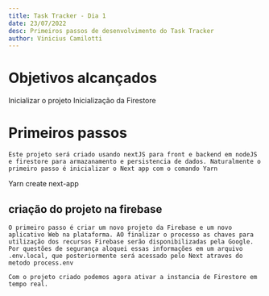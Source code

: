 ```yaml
---
title: Task Tracker - Dia 1
date: 23/07/2022
desc: Primeiros passos de desenvolvimento do Task Tracker
author: Vinicius Camilotti
---
```


# Objetivos alcançados

<CheckList isDone="true"> Inicializar o projeto </CheckList>
<CheckList isDone="true"> Inicialização da Firestore </CheckList>

# Primeiros passos

    Este projeto será criado usando nextJS para front e backend em nodeJS e firestore para armazanamento e persistencia de dados. Naturalmente o primeiro passo é inicializar o Next app com o comando Yarn

<CodeSnippet lang="cli"> Yarn create next-app</CodeSnippet>

## criação do projeto na firebase

    O primeiro passo é criar um novo projeto da Firebase e um novo aplicativo Web na plataforma. AO finalizar o processo as chaves para utilização dos recursos Firebase serão disponibilizadas pela Google. Por questões de segurança aloquei essas informações em um arquivo .env.local, que posteriormente será acessado pelo Next atraves do metodo process.env

    Com o projeto criado podemos agora ativar a instancia de Firestore em tempo real.
